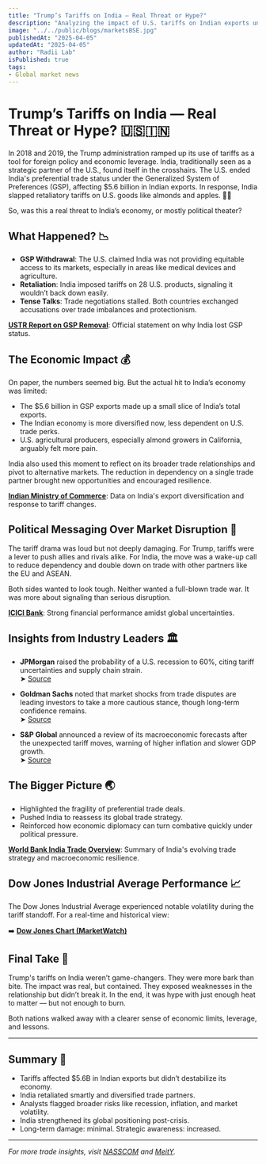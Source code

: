 ```yaml
---
title: "Trump’s Tariffs on India — Real Threat or Hype?"
description: "Analyzing the impact of U.S. tariffs on Indian exports under the Trump administration."
image: "../../public/blogs/marketsBSE.jpg"
publishedAt: "2025-04-05"
updatedAt: "2025-04-05"
author: "Radii Lab"
isPublished: true
tags:
- Global market news
---
```


# Trump’s Tariffs on India — Real Threat or Hype? 🇺🇸🇮🇳

In 2018 and 2019, the Trump administration ramped up its use of tariffs as a tool for foreign policy and economic leverage. India, traditionally seen as a strategic partner of the U.S., found itself in the crosshairs. The U.S. ended India's preferential trade status under the Generalized System of Preferences (GSP), affecting $5.6 billion in Indian exports. In response, India slapped retaliatory tariffs on U.S. goods like almonds and apples. 🍎🥜

So, was this a real threat to India’s economy, or mostly political theater?

## What Happened? 📉

- **GSP Withdrawal**: The U.S. claimed India was not providing equitable access to its markets, especially in areas like medical devices and agriculture.
- **Retaliation**: India imposed tariffs on 28 U.S. products, signaling it wouldn’t back down easily.
- **Tense Talks**: Trade negotiations stalled. Both countries exchanged accusations over trade imbalances and protectionism.

**[USTR Report on GSP Removal](https://ustr.gov/about-us/policy-offices/press-office/press-releases/2019/june/ustr-announces-gsp-eligibility)**: Official statement on why India lost GSP status.

## The Economic Impact 💰

On paper, the numbers seemed big. But the actual hit to India’s economy was limited:

- The $5.6 billion in GSP exports made up a small slice of India’s total exports.
- The Indian economy is more diversified now, less dependent on U.S. trade perks.
- U.S. agricultural producers, especially almond growers in California, arguably felt more pain.

India also used this moment to reflect on its broader trade relationships and pivot to alternative markets. The reduction in dependency on a single trade partner brought new opportunities and encouraged resilience.

**[Indian Ministry of Commerce](https://commerce.gov.in/)**: Data on India's export diversification and response to tariff changes.

## Political Messaging Over Market Disruption 🎯

The tariff drama was loud but not deeply damaging. For Trump, tariffs were a lever to push allies and rivals alike. For India, the move was a wake-up call to reduce dependency and double down on trade with other partners like the EU and ASEAN.

Both sides wanted to look tough. Neither wanted a full-blown trade war. It was more about signaling than serious disruption.

**[ICICI Bank](https://www.researchgate.net/publication/342892514_ICICI_Bank_Annual_Report)**: Strong financial performance amidst global uncertainties.

## Insights from Industry Leaders 🏛️

- **JPMorgan** raised the probability of a U.S. recession to 60%, citing tariff uncertainties and supply chain strain.  
  ➤ [Source](https://www.barrons.com/articles/recession-tariffs-jpmorgan-china-0be79774?utm_source=chatgpt.com)

- **Goldman Sachs** noted that market shocks from trade disputes are leading investors to take a more cautious stance, though long-term confidence remains.  
  ➤ [Source](https://www.businessinsider.com/stock-market-crash-outlook-us-equities-goldman-sachs-investing-strategy-2025-4?utm_source=chatgpt.com)

- **S&P Global** announced a review of its macroeconomic forecasts after the unexpected tariff moves, warning of higher inflation and slower GDP growth.  
  ➤ [Source](https://www.reuters.com/markets/ratings-agency-sp-review-all-global-forecasts-after-us-tariff-shock-2025-04-04/?utm_source=chatgpt.com)

## The Bigger Picture 🌏

- Highlighted the fragility of preferential trade deals.
- Pushed India to reassess its global trade strategy.
- Reinforced how economic diplomacy can turn combative quickly under political pressure.

**[World Bank India Trade Overview](https://www.worldbank.org/en/country/india/overview)**: Summary of India's evolving trade strategy and macroeconomic resilience.

## Dow Jones Industrial Average Performance 📈

The Dow Jones Industrial Average experienced notable volatility during the tariff standoff. For a real-time and historical view:

➡️ [**Dow Jones Chart (MarketWatch)**](https://www.marketwatch.com/investing/index/djia/charts)

## Final Take 🧠

Trump's tariffs on India weren’t game-changers. They were more bark than bite. The impact was real, but contained. They exposed weaknesses in the relationship but didn’t break it. In the end, it was hype with just enough heat to matter — but not enough to burn.

Both nations walked away with a clearer sense of economic limits, leverage, and lessons.

---

## Summary 📌

- Tariffs affected $5.6B in Indian exports but didn’t destabilize its economy.
- India retaliated smartly and diversified trade partners.
- Analysts flagged broader risks like recession, inflation, and market volatility.
- India strengthened its global positioning post-crisis.
- Long-term damage: minimal. Strategic awareness: increased.

---
*For more trade insights, visit [NASSCOM](https://www.nasscom.in/) and [MeitY](https://www.meity.gov.in/).*